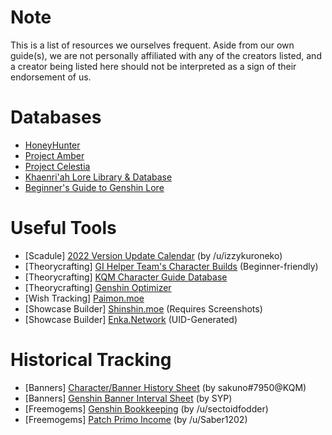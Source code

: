 # Note

This is a list of resources we ourselves frequent. Aside from our own guide(s), we are not personally affiliated with any of the creators listed, and a creator being listed here should not be interpreted as a sign of their endorsement of us.

# Databases

- [HoneyHunter](https://genshin.honeyhunterworld.com)
- [Project Amber](https://ambr.top/en)
- [Project Celestia](https://www.projectcelestia.com)
- [Khaenri'ah Lore Library & Database](https://khaenriah.com/library)
- [Beginner's Guide to Genshin Lore](https://khaenriah.com/beginners)

# Useful Tools

- [Scadule] [2022 Version Update Calendar](https://www.reddit.com/r/Genshin_Impact/comments/utd02h/updated_genshin_impact_version_update_dates_of) (by /u/izzykuroneko)
- [Theorycrafting] [GI Helper Team's Character Builds](https://docs.google.com/spreadsheets/d/e/2PACX-1vRq-sQxkvdbvaJtQAGG6iVz2q2UN9FCKZ8Mkyis87QHFptcOU3ViLh0_PJyMxFSgwJZrd10kbYpQFl1/pubhtml) (Beginner-friendly)
- [Theorycrafting] [KQM Character Guide Database](https://keqingmains.com)
- [Theorycrafting] [Genshin Optimizer](https://frzyc.github.io/genshin-optimizer/#/build)
- [Wish Tracking] [Paimon.moe](https://paimon.moe)
- [Showcase Builder] [Shinshin.moe](https://shinshin.moe) (Requires Screenshots)
- [Showcase Builder] [Enka.Network](https://enka.network) (UID-Generated)

# Historical Tracking

- [Banners] [Character/Banner History Sheet](https://docs.google.com/spreadsheets/d/1wfqCI8RkxwTPr78KYy_NKAlQe6JIa9Lj-A_By00MXO0/edit#gid=322777487) (by sakuno#7950@KQM)
- [Banners] [Genshin Banner Interval Sheet](https://docs.google.com/spreadsheets/u/4/d/e/2PACX-1vT1tUdGNDaBadJ2VtRyVojk3XcmavdPsXAY3B2cHfDb4afeHEfBA63YoEfSYPC_PRcj34tPDFnBKVrb/pubhtml) (by SYP)
- [Freemogems] [Genshin Bookkeeping](https://docs.google.com/spreadsheets/d/e/2PACX-1vToBPh4yTn4VioUuqSvnPiwLoG0rJodFe9_gz6qOKUy3z8dCWtXel5Aqa07qSTZG8qhu7Fwgx7AfxzU/pubhtml) (by /u/sectoidfodder)
- [Freemogems] [Patch Primo Income](https://docs.google.com/spreadsheets/u/1/d/e/2PACX-1vQ29M_-mbMbNgJl5c1ZWJwqgd1sFR6NW8A1Wwy85BUHCZHGtKwfrw_Jy68wd1OOyE6h7jQfEbOckjaM/pubhtml) (by /u/Saber1202)
